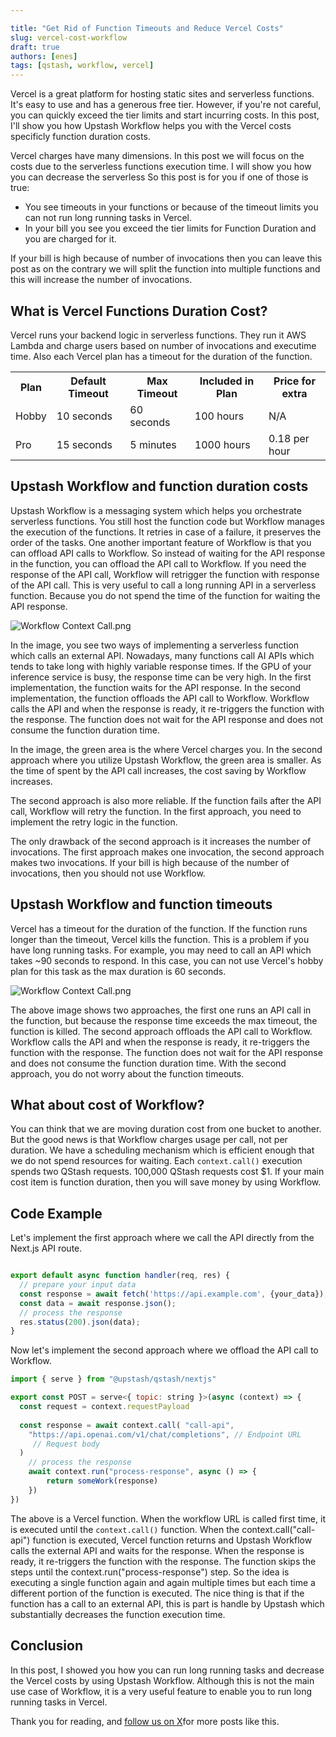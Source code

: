 ```yaml
---

title: "Get Rid of Function Timeouts and Reduce Vercel Costs"
slug: vercel-cost-workflow
draft: true
authors: [enes]
tags: [qstash, workflow, vercel]
---
```


Vercel is a great platform for hosting static sites and serverless functions. It's easy to use and has a generous free tier. However, if you're not careful, you can quickly exceed the tier limits and start incurring costs. In this post, I'll show you how Upstash Workflow helps you with the Vercel costs specificly function duration costs.

Vercel charges have many dimensions. In this post we will focus on the costs due to the serverless functions execution time. I will show you how you can decrease the serverless  So this post is for you if one of those is true:
- You see timeouts in your functions or because of the timeout limits you can not run long running tasks in Vercel.
- In your bill you see you exceed the tier limits for Function Duration and you are charged for it.

If your bill is high because of number of invocations then you can leave this post as on the contrary we will split the function into multiple functions and this will increase the number of invocations.


## What is Vercel Functions Duration Cost?

Vercel runs your backend logic in serverless functions. They run it AWS Lambda and charge users based on number of invocations and executime time. Also each Vercel plan has a timeout for the duration of the function. 
          
<table>
<tr>
<th>Plan </th>
<th>Default Timeout </th>
<th>Max Timeout </th>
<th>Included in Plan </th>
<th>Price for extra </th>
</tr>
<tr>
<td> Hobby </td>
<td>10 seconds </td>
<td>60 seconds </td>
<td>100 hours </td>
<td>N/A  </td>
</tr>
<tr>
<td> Pro </td>
<td>15 seconds </td>
<td>5 minutes </td>
<td>1000 hours </td>
<td>0.18 per hour  </td>
</tr>
</table>
                            

## Upstash Workflow and function duration costs
Upstash Workflow is a messaging system which helps you orchestrate serverless functions. You still host the function code but Workflow manages the execution of the functions. It retries in case of a failure, it preserves the order of the tasks. One another important feature of Workflow is that you can offload API calls to Workflow. So instead of waiting for the API response in the function, you can offload the API call to Workflow. If you need the response of the API call, Workflow will retrigger the function with response of the API call. This is very useful to call a long running API in a serverless function. Because you do not spend the time of the function for waiting the API response. 

![Workflow Context Call.png](/blog/workflow/workflow.png)


In the image, you see two ways of implementing a serverless function which calls an external API. Nowadays, many functions call AI APIs which tends to take long with highly variable response times. If the GPU of your inference service is busy, the response time can be very high. In the first implementation, the function waits for the API response. In the second implementation, the function offloads the API call to Workflow. Workflow calls the API and when the response is ready, it re-triggers the function with the response. The function does not wait for the API response and does not consume the function duration time.

In the image, the green area is the where Vercel charges you. In the second approach where you utilize Upstash Workflow, the green area is smaller. As the time of spent by the API call increases, the cost saving by Workflow increases. 

The second approach is also more reliable. If the function fails after the API call, Workflow will retry the function. In the first approach, you need to implement the retry logic in the function.

The only drawback of the second approach is it increases the number of invocations. The first approach makes one invocation, the second approach makes two invocations. If your bill is high because of the number of invocations, then you should not use Workflow.

## Upstash Workflow and function timeouts

Vercel has a timeout for the duration of the function. If the function runs longer than the timeout, Vercel kills the function. This is a problem if you have long running tasks. For example, you may need to call an API which takes ~90 seconds to respond. In this case, you can not use Vercel's hobby plan for this task as the max duration is 60 seconds. 


![Workflow Context Call.png](/blog/workflow/workflow-timeouts.png)

The above image shows two approaches, the first one runs an API call in the function, but because the response time exceeds the max timeout, the function is killed. The second approach offloads the API call to Workflow. Workflow calls the API and when the response is ready, it re-triggers the function with the response. The function does not wait for the API response and does not consume the function duration time. With the second approach, you do not worry about the function timeouts.

## What about cost of Workflow?
You can think that we are moving duration cost from one bucket to another. But the good news is that Workflow charges usage per call, not per duration. We have a scheduling mechanism which is efficient enough that we do not spend resources for waiting. Each `context.call()` execution spends two QStash requests. 100,000 QStash requests cost $1. If your main cost item is function duration, then you will save money by using Workflow. 


## Code Example

Let's implement the first approach where we call the API directly from the Next.js API route.

```javascript

export default async function handler(req, res) {
  // prepare your input data  
  const response = await fetch('https://api.example.com', {your_data});
  const data = await response.json();
  // process the response
  res.status(200).json(data);
}

```

Now let's implement the second approach where we offload the API call to Workflow.

```javascript
import { serve } from "@upstash/qstash/nextjs"

export const POST = serve<{ topic: string }>(async (context) => {
  const request = context.requestPayload
    
  const response = await context.call( "call-api",
    "https://api.openai.com/v1/chat/completions", // Endpoint URL
     // Request body
  )
    // process the response
    await context.run("process-response", async () => {
        return someWork(response)
    })
})
   ```                       

The above is a Vercel function. When the workflow URL is called first time, it is executed until the `context.call()` function.  When the context.call("call-api") function is executed, Vercel function returns and  Upstash Workflow calls the external API and waits for the response. When the response is ready, it re-triggers the function with the response. The function skips the steps until the context.run("process-response") step. So the idea is executing a single function again and again multiple times but each time a different portion of the function is executed. The nice thing is that if the function has a call to an external API, this is part is handle by Upstash which substantially decreases the function execution time. 
             

## Conclusion

In this post, I showed you how you can run long running tasks and decrease the Vercel costs by using Upstash Workflow. Although this is not the main use case of Workflow, it is a very useful feature to enable you to run long running tasks in Vercel. 

Thank you for reading, and [follow us on X](https://x.com/upstash)for more posts like this.



```









